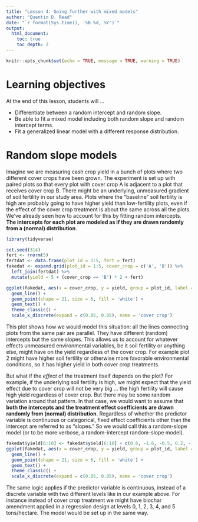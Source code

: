 ```yaml
---
title: "Lesson 4: Going further with mixed models"
author: "Quentin D. Read"
date: "`r format(Sys.time(), '%B %d, %Y')`"
output: 
  html_document:
    toc: true
    toc_depth: 2
---
```


```r
knitr::opts_chunk$set(echo = TRUE, message = TRUE, warning = TRUE)
```

# Learning objectives

At the end of this lesson, students will ...

- Differentiate between a random intercept and random slope.
- Be able to fit a mixed model including both random slope and random intercept terms.
- Fit a generalized linear model with a different response distribution.

# Random slope models

Imagine we are measuring cash crop yield in a bunch of plots where two different cover crops have been grown. The experiment is set up with paired plots so that every plot with cover crop A is adjacent to a plot that receives cover crop B. There might be an underlying, unmeasured gradient of soil fertility in our study area. Plots where the "baseline" soil fertility is high are probably going to have higher yield than low-fertility plots, even if the effect of the cover crop treatment is about the same across all the plots. We've already seen how to account for this by fitting random intercepts. **The intercepts for each plot are modeled as if they are drawn randomly from a (normal) distribution**.

```r
library(tidyverse)

set.seed(314)
fert <- rnorm(5)
fertdat <- data.frame(plot_id = 1:5, fert = fert)
fakedat <- expand.grid(plot_id = 1:5, cover_crop = c('A', 'B')) %>%
  left_join(fertdat) %>%
  mutate(yield = 5 + (cover_crop == 'B') * 2 + fert)

ggplot(fakedat, aes(x = cover_crop, y = yield, group = plot_id, label = plot_id)) +
  geom_line() +
  geom_point(shape = 21, size = 6, fill = 'white') +
  geom_text() +
  theme_classic() +
  scale_x_discrete(expand = c(0.05, 0.05), name = 'cover crop')
```

This plot shows how we would model this situation: all the lines connecting plots from the same pair are parallel. They have different (random) intercepts but the same slopes. This allows us to account for whatever effects unmeasured environmental variables, be it soil fertility or anything else, might have on the yield regardless of the cover crop. For example plot 2 might have higher soil fertility or otherwise more favorable environmental conditions, so it has higher yield in both cover crop treatments.

But what if the *effect* of the treatment itself depends on the plot? For example, if the underlying soil fertility is high, we might expect that the yield effect due to cover crop will not be very big ... the high fertility will cause high yield regardless of cover crop. But there may be some random variation around that pattern. In that case, we would want to assume that **both the intercepts and the treatment effect coefficients are drawn randomly from (normal) distribution**. Regardless of whether the predictor variable is continuous or categorical, fixed effect coefficients other than the intercept are referred to as "slopes." So we would call this a random-slope model (or to be more verbose, a random-intercept random-slope model).

```r
fakedat$yield[6:10] <- fakedat$yield[6:10] + c(0.6, -1.6, -0.5, 0.2, -1.2)
ggplot(fakedat, aes(x = cover_crop, y = yield, group = plot_id, label = plot_id)) +
  geom_line() +
  geom_point(shape = 21, size = 6, fill = 'white') +
  geom_text() +
  theme_classic() +
  scale_x_discrete(expand = c(0.05, 0.05), name = 'cover crop')
```

The same logic applies if the predictor variable is continuous, instead of a discrete variable with two different levels like in our example above. For instance instead of cover crop treatment we might have biochar amendment applied in a regression design at levels 0, 1, 2, 3, 4, and 5 tons/hectare. The model would be set up in the same way.
